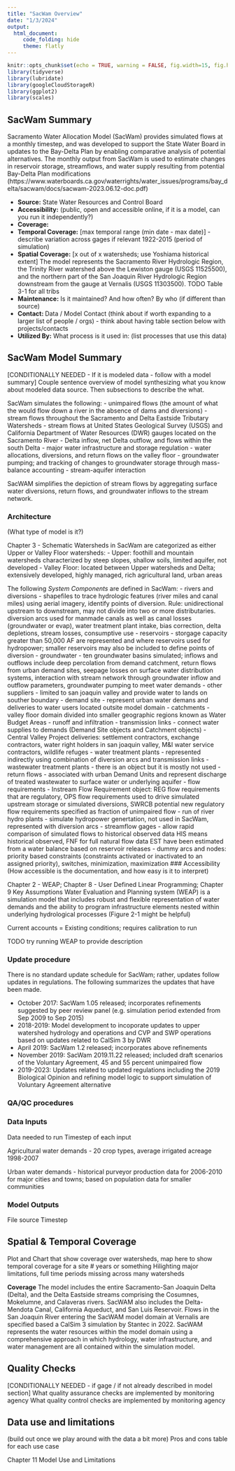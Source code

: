 ```yaml
---
title: "SacWam Overview"
date: "1/3/2024"
output:
  html_document:
     code_folding: hide
     theme: flatly
---
```


```r
knitr::opts_chunk$set(echo = TRUE, warning = FALSE, fig.width=15, fig.height=10)
library(tidyverse)
library(lubridate)
library(googleCloudStorageR)
library(ggplot2)
library(scales)
```

## SacWam Summary 
Sacramento Water Allocation Model (SacWam) provides simulated flows at a monthly timestep,
and was developed to support the State Water Board in updates to the Bay-Delta Plan 
by enabling comparative analysis of potential alternatives. The monthly output from
SacWam is used to estimate changes in reservoir storage, streamflows, and water supply
resulting from potential Bay-Delta Plan modifications (https://www.waterboards.ca.gov/waterrights/water_issues/programs/bay_delta/sacwam/docs/sacwam-2023.06.12-doc.pdf)

* **Source:** State Water Resources and Control Board
* **Accessibility:** (public, open and accessible online, if it is a model, can you run it independently?)
* **Coverage:**
* **Temporal Coverage:** [max temporal range (min date - max date)] - describe variation across gages if relevant 1922-2015 (period of simulation)
* **Spatial Coverage:** [x out of x watersheds; use Yoshiama historical extent] The model represents the Sacramento River Hydrologic Region, the Trinity River watershed above the Lewiston gauge (USGS 11525500), and the northern part of the San Joaquin River Hydrologic Region downstream from the gauge at Vernalis (USGS 11303500). TODO Table 3-1 for all tribs
* **Maintenance:** Is it maintained? And how often? By who (if different than source)
* **Contact: ** Data / Model Contact (think about if worth expanding to a larger list of people / orgs) - think about having table section below with projects/contacts 
* **Utilized By:** What process is it used in: (list processes that use this data) 

## SacWam Model Summary 
[CONDITIONALLY NEEDED - If it is modeled data - follow with a model summary]
Couple sentence overview of model synthesizing what you know about modeled data source. Then subsections to describe the what. 

SacWam simulates the following:
- unimpaired flows (the amount of what the would flow down a river in the absence of dams and diversions)
- stream flows throughout the Sacramento and Delta Eastside Tributary Watersheds
- stream flows at United States Geological Survey (USGS) and California Department of Water Resources (DWR) gauges located on the Sacramento River
- Delta inflow, net Delta outflow, and flows within the south Delta
- major water infrastructure and storage regulation
- water allocations, diversions, and return flows on the valley floor
- groundwater pumping; and tracking of changes to groundwater storage through mass-balance accounting
- stream-aquifer interaction

SacWAM simplifies the depiction of stream flows by aggregating surface water diversions, return flows, and groundwater inflows to the stream network.

### Architecture 
(What type of model is it?) 

Chapter 3 - Schematic
Watersheds in SacWam are categorized as either Upper or Valley Floor watersheds:
- Upper: foothill and mountain watersheds characterized by steep slopes, shallow soils, limited aquifer, not developed
- Valley Floor: located between Upper watersheds and Delta; extensively developed, highly managed, rich agricultural land, urban areas

The following *System Components* are defined in SacWam:
- rivers and diversions - shapefiles to trace hydrologic features (river miles and canal miles) using aerial imagery, identify points of diversion. Rule: unidirectional upstream to downstream, may not divide into two or more distributaries. diversion arcs used for manmade canals as well as canal losses (groundwater or evap), water treatment plant intake, bias correction, delta depletions, stream losses, consumptive use
- reservoirs - storgage capacity greater than 50,000 AF are represented and where reservoirs used for hydropower; smaller reservoirs may also be included to define points of diversion
- groundwater - ten groundwater basins simulated; inflows and outflows include deep percolation from demand catchment, return flows from urban demand sites, seepage losses on surface water distribution systems, interaction with stream network through groundwater inflow and outflow parameters, groundwater pumping to meet water demands
- other suppliers - limited to san joaquin valley and provide water to lands on souther boundary
- demand site - represent urban water demans and deliveries to water users located outsite model domain
- catchments - valley floor domain divided into smaller geographic regions known as Water Budget Areas
- runoff and infiltration
- transmission links - connect water supplies to demands (Demand Site objects and Catchment objects)
- Central Valley Project deliveries: settlement contractors, exchange contractors, water right holders in san joaquin valley, M&I water service contractors, wildlife refuges
- water treatment plants - represented indirectly using combination of diversion arcs and transmission links
- wastewater treatment plants - there is an object but it is mostly not used
- return flows - associated with urban Demand Units and represent discharge of treated wastewater to surface water or underlying aquifer
- flow requirements - Instream Flow Requirement object: REG flow requirements that are regulatory, OPS flow requirements used to drive simulated upstream storage or simulated diversions, SWRCB potential new regulatory flow requirements specified as fraction of unimpaired flow
- run of river hydro plants - simulate hydropower genertation, not used in SacWam, represented with diversion arcs
- streamflow gages - allow rapid comparison of simulated flows to historical observed data HIS means historical observed, FNF for full natural flow data EST have been estimated from a water balance based on reservoir releases
- dummy arcs and nodes: priority based constraints (constraints activated or inactivated to an assigned priority), switches, minimization, maximization
### Accessibility 
(How accessible is the documentation, and how easy is it to interpret) 

Chapter 2 - WEAP; Chapter 8 - User Defined Linear Programming; Chapter 9 Key Assumptions
Water Evaluation and Planning system (WEAP) is a simulation model that includes robust and flexible representation of water demands and the ability to program infrastructure elements nested within underlying hydrological processes
(Figure 2-1 might be helpful)

Current accounts = Existing conditions; requires calibration to run

TODO try running WEAP to provide description

### Update procedure 
There is no standard update schedule for SacWam; rather, updates follow updates
in regulations. The following summarizes the updates that have been made.

- October 2017: SacWam 1.05 released; incorporates refinements suggested by peer review
panel (e.g. simulation period extended from Sep 2009 to Sep 2015)
- 2018-2019: Model development to incoporate updates to upper watershed hydrology and operations
and CVP and SWP operations based on updates related to CalSim 3 by DWR
- April 2019: SacWam 1.2 released; incorporates above refinements
- November 2019: SacWam 2019.11.22 released; included draft scenarios of the Voluntary Agreement,
45 and 55 percent unimpaired flow
- 2019-2023: Updates related to updated regulations including the 2019 Biological Opinion
and refining model logic to support simulation of Voluntary Agreement alternative

### QA/QC procedures 

### Data Inputs 
Data needed to run 
Timestep of each input 

Agricultural water demands
- 20 crop types, average irrigated acreage 1998-2007

Urban water demands
- historical purveyor production data for 2006-2010 for major cities and towns; based on population data for smaller communities

### Model Outputs 
File source
Timestep 

## Spatial & Temporal Coverage

Plot and Chart that show coverage over watersheds, map here to show temporal coverage for a site # years or something 
Hilighting major limitations, full time periods missing across many watersheds 

**Coverage** The model includes the entire Sacramento-San Joaquin Delta (Delta), and the Delta Eastside streams comprising the Cosumnes, Mokelumne, and Calaveras rivers. SacWAM also includes the Delta-Mendota Canal, California Aqueduct, and San Luis Reservoir. Flows in the San Joaquin River entering the SacWAM model domain at Vernalis are specified based a CalSim 3 simulation by Stantec in 2022. SacWAM represents the water resources within the model domain using a comprehensive approach in which hydrology, water infrastructure, and water management are all contained within the simulation model. 



## Quality Checks 

[CONDITIONALLY NEEDED - if gage / if not already described in model section]
What quality assurance checks are implemented by monitoring agency 
What quality control checks are implemented by monitoring agency 

## Data use and limitations 
(build out once we play around with the data a bit more) 
Pros and cons table for each use case 

Chapter 11 Model Use and Limitations

